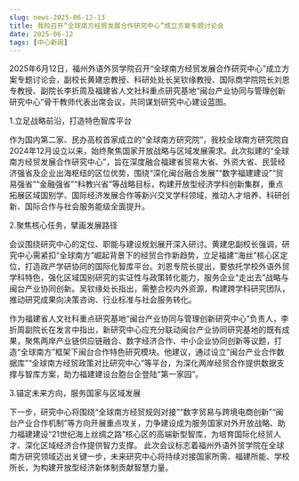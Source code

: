 ```yaml
---
slug: news-2025-06-12-13
title: 我校召开“全球南方经贸发展合作研究中心”成立方案专题讨论会
date: 2025-06-12
tags: [中心新闻]
---
```


<!-- ![](/img/news/2025-06-12-13.jpg) -->

<!-- 在此粘贴正文 -->

2025年6月12日，福州外语外贸学院召开“全球南方经贸发展合作研究中心”成立方案专题讨论会，副校长黄建忠教授、科研处处长吴钦缘教授、国际商学院院长刘恩专教授、副院长李折周及福建省人文社科重点研究基地“闽台产业协同与管理创新研究中心”骨干教师代表出席会议，共同谋划研究中心建设蓝图。

1.立足战略前沿，打造特色智库平台

作为国内第二家、民办高校首家成立的“全球南方研究院”，我校全球南方研究院自2024年12月设立以来，始终聚焦国家开放战略与区域发展需求。此次拟建的“全球南方经贸发展合作研究中心”，旨在深度融合福建省贸易大省、外资大省、民营经济强省及企业出海枢纽的区位优势，围绕“深化闽台融合发展”“数字福建建设”“贸易强省”“金融强省”“科教兴省”等战略目标，构建开放型经济学科创新集群，重点拓展区域国别学、国际经济发展合作等新兴交叉学科领域，推动人才培养、科研创新、国际合作与社会服务能级全面提升。

2.聚焦核心任务，擘画发展路径

会议围绕研究中心的定位、职能与建设规划展开深入研讨。黄建忠副校长强调，研究中心需紧扣“全球南方”崛起背景下的经贸合作新趋势，立足福建“海丝”核心区定位，打造政产学研协同的国际化智库平台。刘恩专院长提出，要依托学校外语外贸学科特色，强化区域国别研究的实证性与政策转化能力，服务企业“走出去”战略与闽台产业协同创新。吴钦缘处长指出，需整合校内外资源，构建跨学科研究团队，推动研究成果向决策咨询、行业标准与社会服务转化。

作为福建省人文社科重点研究基地“闽台产业协同与管理创新研究中心”负责人，李折周副院长在发言中指出，新研究中心应充分联动闽台产业协同研究基地的既有成果，聚焦两岸产业链供应链融合、数字经济合作、中小企业协同创新等议题，打造“全球南方”框架下闽台合作特色研究模块。他建议，通过设立“闽台产业合作数据库”“全球南方经贸政策对比研究中心”等平台，为深化两岸经贸合作提供数据支撑与智库方案，助力福建建设台胞台企登陆“第一家园”。

3.锚定未来方向，服务国家与区域发展

下一步，研究中心将围绕“全球南方经贸规则对接”“数字贸易与跨境电商创新”“闽台产业合作机制”等方向开展重点攻关，力争建设成为服务国家对外开放战略、助力福建建设“21世纪海上丝绸之路”核心区的高端新型智库，为培育国际化经贸人才、深化区域经济合作提供智力支撑。
此次会议标志着福州外语外贸学院在全球南方研究领域迈出关键一步，未来研究中心将持续对接国家所需、福建所能、学校所长，为构建开放型经济新体制贡献智慧力量。
